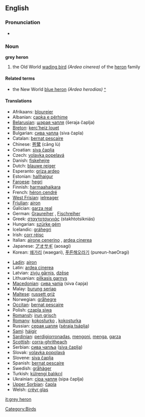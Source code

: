 ==English==
{{wikipedia}}
===Pronunciation===
*{{IPA|/gɻeɪ 'hiɻɔn/}}

===Noun===
'''grey heron'''
# the Old World [[wading bird]] ''(Ardea cinerea)'' of the [[heron]] family

====Related terms====
* the New World [[blue heron]] ''(Ardea herodias)'' [[w:Great blue heron|^]]

====Translations====
{{top}}
*Afrikaans: [[bloureier]]
*Albanian: [[çapka e përhime]]
*[[Belarusian]]: [[шэрая чапля]] (šeraja čaplja) {{f}}
*[[Breton]]: [[kerc'heiz louet]]
*Bulgarian: [[сива чапла]] (siva čapla) {{f}}
*Catalan: [[bernat pescaire]]
*Chinese: [[苍鹭]] (cāng lù)
*Croatian: [[siva čaplja]]
*Czech: [[volavka popelavá]]
*Danish: [[fiskehejre]]
*Dutch: [[blauwe reiger]] {{m}}
*Esperanto: [[griza ardeo]]
*Estonian: [[hallhaigur]]
*[[Faroese]]: [[hegri]]
*Finnish: [[harmaahaikara]]
*French: [[héron cendré]] {{m}}
*[[West Frisian]]: [[ielreager]]
*[[Friulian]]: [[airon]]
*Galician: [[garza real]] {{f}}
*German: [[Graureiher]] {{m}}, [[Fischreiher]] {{m}}
*Greek: [[σταχτοτσικνιάς]] (stakhtotsikniás) {{m}}
*Hungarian: [[szürke gém]]
*Icelandic: [[gráhegri]]
*Irish: [[corr réisc]]
*Italian: [[airone cenerino]] {{m}}, [[ardea cinerea]] {{f}}
*Japanese: [[アオサギ]] (aosagi)
*Korean: [[왜가리]] (waegari), [[푸른해오라기]] (pureun-haeOragi)
{{mid}}
*[[Ladin]]: [[airon]]
*Latin: [[ardea cinerea]] {{f}}
*Latvian: [[zivju gārnis]], [[dzēse]]
*Lithuanian: [[pilkasis garnys]]
*[[Macedonian]]: [[сива чапjа]] (siva čapja) {{f}}
*Malay: [[burung seriap]]
*[[Maltese]]: [[russett griż]]
*Norwegian: [[gråhegre]]
*[[Occitan]]: [[bernat pescaire]]
*Polish: [[czapla siwa]] {{f}}
*[[Romansh]]: [[irun grisch]]
*[[Romany]]: [[kokosturko]] {{m}}, [[kokosturka]] {{f}}
*Russian: [[серая цапля]] ([[séraja tsáplja]]) {{f}}
*[[Sami]]: [[háigir]]
*[[Sardinian]]: [[perdigiorronadas]], [[mengoni]], [[menga]], [[garza]]
*[[Scottish]]: [[corra-ghritheach]]
*Serbian: [[сива чапља]] ([[siva čaplja]]) {{f}}
*Slovak: [[volavka popolavá]] {{f}}
*Slovene: [[siva čaplja]] {{f}}
*Spanish: [[bernat pescaire]] {{m}}
*Swedish: [[gråhäger]]
*Turkish: [[külrengi balıkçıl]]
*Ukrainian: [[сiра чапля]] (sipa čaplja)
*[[Upper Sorbian]]: [[čapla]]
*Welsh: [[crëyr glas]]
{{bottom}}

[[Category:Birds]]

[[it:grey heron]]